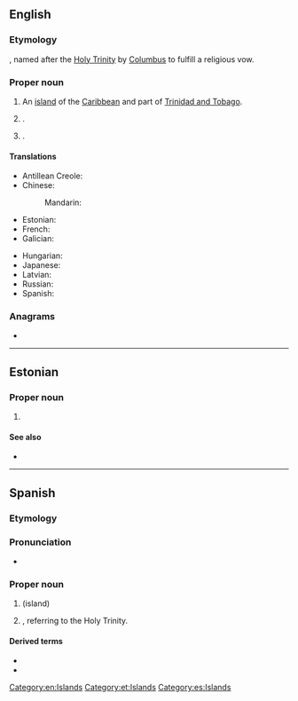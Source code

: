 {{also|trinidad}}
==English==
{{wikipedia}}
{{slim-wikipedia|Trinidad (disambiguation)}}

===Etymology===
{{bor|en|es|trinidad||trinity}}, named after the [[Holy Trinity]] by [[Columbus]] to fulfill a religious vow.

===Proper noun===
{{en-proper noun}}

# An [[island]] of the [[Caribbean]] and part of [[Trinidad and Tobago]].
# {{place|en|home rule municipality/county seat|co/Las Animas County|s/Colorado|c/USA}}.
# {{place|en|city|co/Humboldt County|s/California|c/US}}.

====Translations====
{{trans-top|an island of the Caribbean}}
* Antillean Creole: {{t|gcf|Trinidad}}
* Chinese:
*: Mandarin: {{t+|cmn|特立尼达岛|tr=Tèlìnídádǎo}}
* Estonian: {{t|et|Trinidad}}
* French: {{t+|fr|Trinité|f}}
* Galician: {{t|gl|Trinidade|f}}
{{trans-mid}}
* Hungarian: {{t+|hu|Trinidad}}
* Japanese: {{t|ja|トリニダード島|tr=torinidādotō}}
* Latvian: {{t|lv|Trinidāda|f}}
* Russian: {{t+|ru|Тринида́д|m}}
* Spanish: {{t+|es|Trinidad|f}}
{{trans-bottom}}

===Anagrams===
* {{anagrams|en|a=addiinrt|tindarid}}

[[Category:en:Islands]]

----

==Estonian==
{{wikipedia|lang=et}}

===Proper noun===
{{head|et|proper noun}}

# {{l|en|Trinidad}}

====See also====
* {{l|et|Trinidad ja Tobago}}

[[Category:et:Islands]]

----

==Spanish==

===Etymology===
{{m|es|trinidad||trinity}}

===Pronunciation===
* {{rhymes|es|að}}

===Proper noun===
{{head|es|proper noun|f}}

# {{l|en|Trinidad}} (island)
# {{given name|es|female}}, referring to the Holy Trinity.

====Derived terms====
* {{l|es|trinidadiano}}
* {{l|es|Trinidad y Tobago}}

[[Category:es:Islands]]